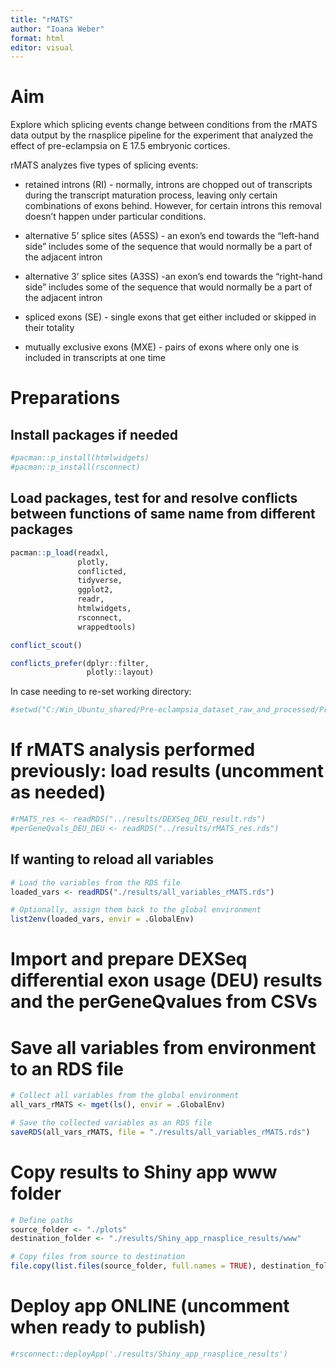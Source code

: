 ```yaml
---
title: "rMATS"
author: "Ioana Weber"
format: html
editor: visual
---
```


# Aim

Explore which splicing events change between conditions from the rMATS data output by the rnasplice pipeline for the experiment that analyzed the effect of pre-eclampsia on E 17.5 embryonic cortices.

rMATS analyzes five types of splicing events:

-   retained introns (RI) - normally, introns are chopped out of transcripts during the transcript maturation process, leaving only certain combinations of exons behind. However, for certain introns this removal doesn't happen under particular conditions.

-   alternative 5' splice sites (A5SS)  - an exon's end towards the "left-hand side" includes some of the sequence that would normally be a part of the adjacent intron

-   alternative 3' splice sites (A3SS) -an exon's end towards the "right-hand side" includes some of the sequence that would normally be a part of the adjacent intron

-   spliced exons (SE) - single exons that get either included or skipped in their totality

-   mutually exclusive exons (MXE) - pairs of exons where only one is included in transcripts at one time

# Preparations

## Install packages if needed

```r
#pacman::p_install(htmlwidgets)
#pacman::p_install(rsconnect)
```

## Load packages, test for and resolve conflicts between functions of same name from different packages

```r
pacman::p_load(readxl,
               plotly,
               conflicted,
               tidyverse,
               ggplot2,
               readr,
               htmlwidgets,
               rsconnect,
               wrappedtools)

conflict_scout()

conflicts_prefer(dplyr::filter,
                 plotly::layout)
```

In case needing to re-set working directory:

```r
#setwd("C:/Win_Ubuntu_shared/Pre-eclampsia_dataset_raw_and_processed/Pre_eclampsia_analyses")
```

# If rMATS analysis performed previously: load results (uncomment as needed)

```r
#rMATS_res <- readRDS("../results/DEXSeq_DEU_result.rds")
#perGeneQvals_DEU_DEU <- readRDS("../results/rMATS_res.rds")
```

## If wanting to reload all variables

```r
# Load the variables from the RDS file
loaded_vars <- readRDS("./results/all_variables_rMATS.rds")

# Optionally, assign them back to the global environment
list2env(loaded_vars, envir = .GlobalEnv)
```

# Import and prepare DEXSeq differential exon usage (DEU) results and the perGeneQvalues from CSVs

## 

# Save all variables from environment to an RDS file

```r
# Collect all variables from the global environment
all_vars_rMATS <- mget(ls(), envir = .GlobalEnv)

# Save the collected variables as an RDS file
saveRDS(all_vars_rMATS, file = "./results/all_variables_rMATS.rds")
```

# Copy results to Shiny app www folder

```r
# Define paths
source_folder <- "./plots"
destination_folder <- "./results/Shiny_app_rnasplice_results/www"

# Copy files from source to destination
file.copy(list.files(source_folder, full.names = TRUE), destination_folder, overwrite = TRUE)

```

# Deploy app ONLINE (uncomment when ready to publish)

```r
#rsconnect::deployApp('./results/Shiny_app_rnasplice_results')
```
